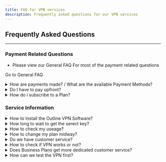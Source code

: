 ```yaml
---
title: FAQ for VPN services
description: Frequently asked questions for our VPN services
---
```



## Frequently Asked Questions 
---

### Payment Related Questions
- Please view our General FAQ For most of the payment related questions

<LinkButton href="../../../faq/#payment-related-questions">Go to General FAQ</LinkButton>

<details>
  <summary id="payment-method">How are payments made? / What are the available Payment Methods?</summary>
    To view how payments are made please [Visit This Page](../../../faq/#payment-methods-faq1)
</details>

<details>
    <summary id="upfront-pay"> Do I have to pay upfront? </summary>
    Short Answer is yes, you have to pay upfront. 
    - If you have made a contract with us for 6 months, you must pay upfront.
</details>

<details>
    <summary id="form"> How do i subscribe to a Plan? </summary>
    - please contact us directly, and tell us what plan you want.
</details>


### Service Information 

<details>
    <summary id="install"> How to Install the Outline VPN Software?</summary>

1) Download and install the Outline app for your device:

- iOS: [IOS Download Link](https://itunes.apple.com/app/outline-app/id1356177741)
- MacOS: [MacOS Download Link](https://itunes.apple.com/app/outline-app/id1356178125)
- Windows: [Windows Download Link .exe](https://s3.amazonaws.com/outline-releases/client/windows/stable/Outline-Client.exe)
- Linux: [Linux Download Link .AppImage](https://s3.amazonaws.com/outline-releases/client/linux/stable/Outline-Client.AppImage)
- Android: [Andriod Download Link, Google Play](https://play.google.com/store/apps/details?id=org.outline.android.client)
- Android alternative link: [Andriod Download Link, .apk](https://s3.amazonaws.com/outline-releases/client/android/stable/Outline-Client.apk)

2) You will receive an access key that starts with ss://. Once your receive it, copy this access key.

3) Open the Outline client app. If your access key is auto-detected, tap "Connect" and proceed. If your access key is not auto-detected, then paste it in the field, then tap "Connect" and proceed.

4) You are now connected to the VPN. Enjoy!

</details>

<details>
    <summary id="wait"> How long to wait to get the serect key? </summary>
    Usually, you may have to wait 12 hours, but on some days, it may take up to 48 hours.
</details>

<details>
    <summary id="useage"> How to check my useage? </summary>
    To check how much data transfer you have used, please contact us and request an statement or log.
    We will give you a file in which you can see you useage.
        - this file will contains data about your useage, plan, and other useful information.
        - contact us by email or viber for this file.
            - you must include your invoice number & contact method (such as email or phone) in your message.
</details>

<details>
    <summary id="change-plan"> How to change my plan midway? </summary>
    You are able to change your plans during the subscription period but the old plan will be voided and the new plan will take place. 
    - This means, you are no longer able to use the old plan, and must use the new plan for how ever long you subscribed.
    - We Recommended if you reached your data limits, you can consider added more data into your data limit, but you do have to pay 10% extra for adding more data.
</details>

<details>
    <summary id="customer-service"> Do we have customer service? </summary>
    Yes. You can receive customer service via messenger, email, viber.
    - email: **[customer@asop.asia](mailto:customer@asop.asia)**
    - viber: **+95 9786083201**
    - messenger: **[Message us!](https://url.asop.asia/facebook.html)**
</details>

<details>
    <summary id="check"> How to check if VPN works or not?</summary>
    Go to [whatsmyip.com](https://whatsmyip.com/) and check if your ip address is same as the provided one. If it works, it should show a different region from where you're living.
</details>

<details>
    <summary id="Business-plan-service"> Does Business Plans get more dedicated customer service? </summary>
    Yes we offer dedicated customer service for Managed Dedicated B4 or higher plans.
    You will get a special email adresses and viber number for dedicated customer service.
    - otherelse, you will have to wait 2 to 24 hour for customer service to respond. 
</details>

<details>
    <summary id="test"> How can we test the VPN first?</summary>
    Please contact us, you will have to pay atleast 500 kyat to test the vpn for 5 hour.
</details>

